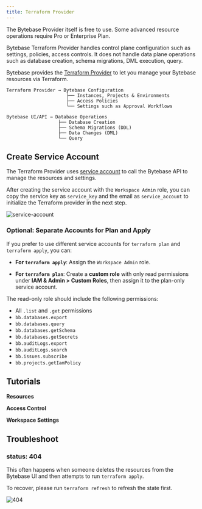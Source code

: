 ```yaml
---
title: Terraform Provider
---
```


<Note>

The Bytebase Provider itself is free to use. Some advanced resource operations require Pro or Enterprise Plan.

Bytebase Terraform Provider handles control plane configuration such as settings, policies, access controls.
It does not handle data plane operations such as database creation, schema migrations, DML execution, query.

</Note>

Bytebase provides the [Terraform Provider](https://registry.terraform.io/providers/bytebase/bytebase) to let you manage your Bytebase resources via Terraform.

```plain
Terraform Provider → Bytebase Configuration
                      ├── Instances, Projects & Environments
                      ├── Access Policies
                      └── Settings such as Approval Workflows

Bytebase UI/API → Database Operations
                   ├── Database Creation
                   ├── Schema Migrations (DDL)
                   ├── Data Changes (DML)
                   └── Query
```

## Create Service Account

The Terraform Provider uses [service account](/integrations/api/authentication/#service-account) to call the Bytebase API to manage the resources and settings.

After creating the service account with the `Workspace Admin` role, you can copy the service key as `service_key` and the email as `service_account` to initialize the Terraform provider in the next step.

![service-account](/content/docs/get-started/work-with-terraform/service-account.webp)

### Optional: Separate Accounts for Plan and Apply

If you prefer to use different service accounts for `terraform plan` and `terraform apply`, you can:

- **For `terraform apply`**:
  Assign the `Workspace Admin` role.

- **For `terraform plan`**:
  Create a **custom role** with only read permissions under **IAM & Admin > Custom Roles**, then assign it to the plan-only service account.

The read-only role should include the following permissions:

- All `.list` and `.get` permissions
- `bb.databases.export`
- `bb.databases.query`
- `bb.databases.getSchema`
- `bb.databases.getSecrets`
- `bb.auditLogs.export`
- `bb.auditLogs.search`
- `bb.issues.subscribe`
- `bb.projects.getIamPolicy`

## Tutorials

**Resources**

<Columns cols={3}>
  <Card
    horizontal
    icon="earth"
    title="Environment"
    href="/tutorials/manage-environments-with-terraform"
  ></Card>
  <Card
    horizontal
    icon="database"
    title="Database"
    href="/tutorials/manage-databases-with-terraform"
  ></Card>
  <Card
    horizontal
    icon="folder"
    title="Project"
    href="/tutorials/manage-projects-with-terraform"
  ></Card>
</Columns>

**Access Control**

<Columns cols={3}>
  <Card
    horizontal
    icon="users"
    title="User & Group"
    href="/tutorials/manage-users-and-groups-with-terraform"
  ></Card>
  <Card
    horizontal
    icon="lock"
    title="IAM Policy"
    href="/tutorials/manage-database-access-control-with-terraform"
  ></Card>
  <Card
    horizontal
    icon="eye-off"
    title="Data Masking"
    href="/tutorials/manage-database-access-control-with-terraform"
  ></Card>
</Columns>

**Workspace Settings**

<Columns cols={2}>
  <Card
    horizontal
    icon="settings"
    title="General & Approval Flow"
    href="/tutorials/manage-general-settings-with-terraform"
  ></Card>
  <Card
    horizontal
    icon="stamp"
    title="SQL Review Rules"
    href="/tutorials/manage-sql-review-rules-with-terraform"
  ></Card>
</Columns>

## Troubleshoot

### status: 404

This often happens when someone deletes the resources from the Bytebase UI and then attempts to
run `terraform apply`.

To recover, please run `terraform refresh` to refresh the state first.

![404](/content/docs/integrations/terraform/troubleshoot/404.webp)

